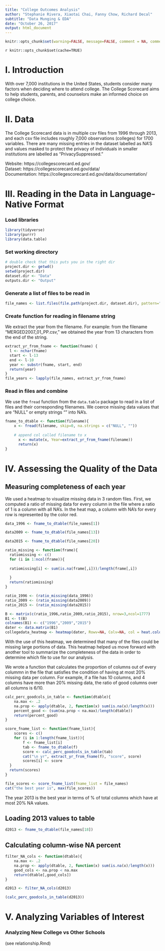 ```yaml
---
title: "College Outcomes Analysis"
author: "Stephanie Rivera, Xiaotai Chai, Fanny Chow, Richard Decal"
subtitle: "Data Munging & EDA"
date: "October 26, 2017"
output: html_document
---
```


```r
knitr::opts_chunk$set(warning=FALSE, message=FALSE, comment = NA, comment="", prompt=FALSE)
```

`r knitr::opts_chunk$set(cache=TRUE)`  

# I. Introduction  
With over 7,000 institutions in the United States, students consider many factors when deciding where to attend college. The College Scorecard aims to help students, parents, and counselors make an informed choice on college choice.       


# II. Data    
The College Scorecard data is in multiple csv files from 1996 through 2013, and each csv file includes roughly 7,000 observations (colleges) for 1700 variables. There are many missing entries in the dataset labelled as NA'S and values masked to protect the privacy of individuals in smaller institutions are labelled as "PrivacySuppressed."  

Website: https://collegescorecard.ed.gov/  
Dataset: https://collegescorecard.ed.gov/data/  
Documentation: https://collegescorecard.ed.gov/data/documentation/  


# III. Reading in the Data in Language-Native Format  

### Load libraries    
```r
library(tidyverse)
library(purrr)
library(data.table)
```

### Set working directory    
```r
# double check that this puts you in the right dir
project.dir <- getwd()
setwd(project.dir)
dataset.dir <- "Data"
outputs.dir <- "Output"
```



### Generate a list of files to be read in  
```r
file_names <- list.files(file.path(project.dir, dataset.dir), pattern="*.csv", full.names=TRUE) 
```


### Create function for reading in filename string  
We extract the year from the filename. For example: from the filename "MERGED2007_01_PP.csv," we obtained the year from 13 characters from the end of the string.    
```r
extract_yr_from_fname <- function(fname) {
  l <- nchar(fname)
  start <- l-13
  end <- l-10
  year <- substr(fname, start, end)
  return(year)
}
file_years <- lapply(file_names, extract_yr_from_fname)
```


### Read in files and combine  
We use the `fread` function from the `data.table` package to read in a list of files and their corresponding filenames. We coerce missing data values that are "NULL" or empty strings "" into NA's.  
```r
fname_to_dtable <- function(filename){
    x <- fread(filename, skip=0, na.strings = c("NULL", ""))
    
    # append col called filename to x
      x <- mutate(x, Year=extract_yr_from_fname(filename))
      return(x)
}

```


# IV. Assessing the Quality of the Data  

## Measuring completeness of each year

We used a heatmap to visualize missing data in 3 random files. 
First, we computed a ratio of missing data for every column in the file where a ratio of 1 is a column with all NA's. In the heat map, a column with NA's for every row is represented by the color red.  

```r
data_1996 <- fname_to_dtable(file_names[1])

data2009 <- fname_to_dtable(file_names[13])

data2015 <- fname_to_dtable(file_names[20])

ratio_missing <- function(frame){
  ratiomissing <- c()
  for (i in 1:ncol(frame)){
  
  ratiomissing[i] <- sum(is.na(frame[,i]))/length(frame[,i])
  
  }
  return(ratiomissing)
}

ratio_1996 <- (ratio_missing(data_1996))
ratio_2009 <- (ratio_missing(data2009))
ratio_2015 <- (ratio_missing(data2015))

B <- matrix(c(ratio_1996,ratio_2009,ratio_2015), nrow=3,ncol=1777)
B1 <- t(B)
colnames(B1) <- c("1996","2009","2015")
dater <- data.matrix(B1)
collegedata_heatmap <- heatmap(dater, Rowv=NA, Colv=NA, col = heat.colors(256), scale="column", margins=c(5,10))
```

With the use of this heatmap, we determined that many of the files could be missing large portions of data.
This heatmap helped us move forward with another tool to summarize the completeness of the data in order to determine which file to use for our analysis. 

We wrote a function that calculates the proportion of columns out of every colummn in the file that satisfies the condition of having at most 20% missing data per column. For example, if a file has 10 columns, and 4 columns have more than 20% missing data, the ratio of good columns over all columns is 6/10.  

```r
calc_perc_goodcols_in_table <- function(dtable){
    na.max <- .2
    na.prop <- apply(dtable, 2, function(x) sum(is.na(x)/length(x)))
    percent_good <- (sum(na.prop < na.max)/length(dtable))
    return(percent_good)
}

score_fname_list <- function(fname_list){
    scores <- c()
    for (i in 1:length(fname_list)){
        f <- fname_list[i]
        tab <- fname_to_dtable(f)
        score <- calc_perc_goodcols_in_table(tab)
        cat("\n yr", extract_yr_from_fname(f), "score", score)
        scores[i] <- score
  }
  return(scores)
}

file_scores <- score_fname_list(fname_list = file_names)
cat("the best year is", max(file_scores))
```
The year 2013 is the best year in terms of % of total columns which have at most 20% NA values.

## Loading 2013 values to table
```r
d2013 <- fname_to_dtable(file_names[18])
```


## Calculating column-wise NA percent
```r
filter_NA_cols <- function(dtable){
    na.max <- .2
    na.prop <- apply(dtable, 2, function(x) sum(is.na(x)/length(x)))
    good_cols <- na.prop < na.max
    return(dtable[,good_cols])
}

d2013 <- filter_NA_cols(d2013)

(calc_perc_goodcols_in_table(d2013))

```

# V. Analyzing Variables of Interest  

### Analyzing New College vs Other Schools  
(see relationship.Rmd)  